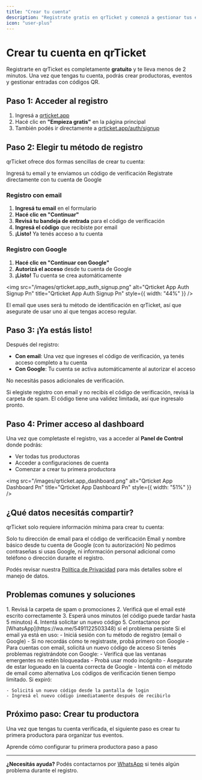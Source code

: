 ```yaml
---
title: "Crear tu cuenta"
description: "Registrate gratis en qrTicket y comenzá a gestionar tus eventos en minutos"
icon: "user-plus"
---
```


# Crear tu cuenta en qrTicket

Registrarte en qrTicket es completamente **gratuito** y te lleva menos de 2 minutos. Una vez que tengas tu cuenta, podrás crear productoras, eventos y gestionar entradas con códigos QR.

## Paso 1: Acceder al registro

1. Ingresá a [qrticket.app](https://qrticket.app)
2. Hacé clic en **"Empieza gratis"** en la página principal
3. También podés ir directamente a [qrticket.app/auth/signup](https://qrticket.app/auth/signup)

## Paso 2: Elegir tu método de registro

qrTicket ofrece dos formas sencillas de crear tu cuenta:

<CardGroup cols={2}>
  <Card title="Con email" icon="envelope">
    Ingresá tu email y te enviamos un código de verificación
  </Card>
  <Card title="Con Google" icon="google">
    Registrate directamente con tu cuenta de Google
  </Card>
</CardGroup>

### Registro con email

1. **Ingresá tu email** en el formulario
2. **Hacé clic en "Continuar"**
3. **Revisá tu bandeja de entrada** para el código de verificación
4. **Ingresá el código** que recibiste por email
5. **¡Listo\!** Ya tenés acceso a tu cuenta

### Registro con Google

1. **Hacé clic en "Continuar con Google"**
2. **Autorizá el acceso** desde tu cuenta de Google
3. **¡Listo\!** Tu cuenta se crea automáticamente

<img
  src="/images/qrticket.app_auth_signup.png"
  alt="Qrticket App Auth Signup Pn"
  title="Qrticket App Auth Signup Pn"
  style={{ width: "44%" }}
/>

<Note>
  El email que uses será tu método de identificación en qrTicket, así que
  asegurate de usar uno al que tengas acceso regular.
</Note>

## Paso 3: ¡Ya estás listo\!

Después del registro:

- **Con email**: Una vez que ingreses el código de verificación, ya tenés acceso completo a tu cuenta
- **Con Google**: Tu cuenta se activa automáticamente al autorizar el acceso

No necesitás pasos adicionales de verificación.

<Warning>
  Si elegiste registro con email y no recibís el código de verificación, revisá
  la carpeta de spam. El código tiene una validez limitada, así que ingresalo
  pronto.
</Warning>

## Paso 4: Primer acceso al dashboard

Una vez que completaste el registro, vas a acceder al **Panel de Control** donde podrás:

- Ver todas tus productoras
- Acceder a configuraciones de cuenta
- Comenzar a crear tu primera productora

<img
  src="/images/qrticket.app_dashboard.png"
  alt="Qrticket App Dashboard Pn"
  title="Qrticket App Dashboard Pn"
  style={{ width: "51%" }}
/>

## ¿Qué datos necesitás compartir?

qrTicket solo requiere información mínima para crear tu cuenta:

<CardGroup cols={2}>
  <Card title="Con email" icon="envelope">
    Solo tu dirección de email para el código de verificación
  </Card>
  <Card title="Con Google" icon="google">
    Email y nombre básico desde tu cuenta de Google (con tu autorización)
  </Card>
</CardGroup>

<Note>
  No pedimos contraseñas si usas Google, ni información personal adicional como
  teléfono o dirección durante el registro.
</Note>

Podés revisar nuestra [Política de Privacidad](https://qrticket.app/privacy) para más detalles sobre el manejo de datos.

## Problemas comunes y soluciones

<AccordionGroup>
  <Accordion title="No recibo el código de verificación por email">
    1. Revisá la carpeta de spam o promociones
    2. Verificá que el email esté escrito correctamente
    3. Esperá unos minutos (el código puede tardar hasta 5 minutos)
    4. Intentá solicitar un nuevo código
    5. Contactanos por [WhatsApp](https://wa.me/5491122503348) si el problema persiste
  </Accordion>

<Accordion title="El email ya está registrado">
  Si el email ya está en uso: - Iniciá sesión con tu método de registro (email o
  Google) - Si no recordás cómo te registraste, probá primero con Google - Para
  cuentas con email, solicitá un nuevo código de acceso
</Accordion>

  <Accordion title="Problemas con Google">
    Si tenés problemas registrándote con Google: - Verificá que las ventanas
    emergentes no estén bloqueadas - Probá usar modo incógnito - Asegurate de
    estar logueado en la cuenta correcta de Google - Intentá con el método de
    email como alternativa
  </Accordion>
  <Accordion title="El código de verificación expiró">
    Los códigos de verificación tienen tiempo limitado. Si expiró:

    - Solicitá un nuevo código desde la pantalla de login
    - Ingresá el nuevo código inmediatamente después de recibirlo

  </Accordion>
</AccordionGroup>

## Próximo paso: Crear tu productora

Una vez que tengas tu cuenta verificada, el siguiente paso es crear tu primera productora para organizar tus eventos.

<Card title="Crear productora" icon="building" href="/create-organization">
  Aprende cómo configurar tu primera productora paso a paso
</Card>

---

**¿Necesitás ayuda?** Podés contactarnos por [WhatsApp](https://wa.me/5491122503348) si tenés algún problema durante el registro.
